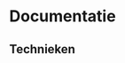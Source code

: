 # Documentatie

## Technieken


<Cards>
  <Card
    title="3D printen"
    href="/3d-printen"
  />
  <Card
		title="3D scanner"
		href="/3d-scanner"
	/>
  <Card
    title="CNC frezen"
    href="/cnc-frezen"
  />
  <Card
		title="Hot press"
		href="/hot-press"
	/>
  <Card
    title="Lasersnijden"
    href="/lasersnijden"
  />
  <Card
    title="Vinyl snijden"
    href="/vinyl-snijden"
  />
  <Card
		title="VR-bril"
		href="/vr-bril"
	/>
  <Card
		title="Meta"
		href="/meta"
	/>
</Cards>
